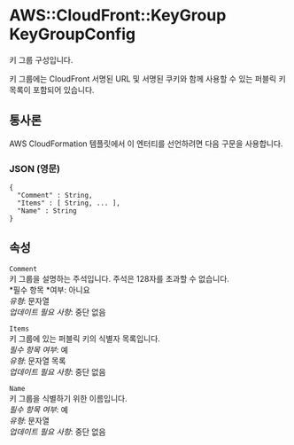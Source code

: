 # AWS::CloudFront::KeyGroup KeyGroupConfig

키 그룹 구성입니다.

키 그룹에는 CloudFront 서명된 URL 및 서명된 쿠키와 함께 사용할 수 있는 퍼블릭 키 목록이 포함되어 있습니다.

## 통사론

AWS CloudFormation 템플릿에서 이 엔터티를 선언하려면 다음 구문을 사용합니다.

### JSON (영문)

```
{
  "Comment" : String,
  "Items" : [ String, ... ],
  "Name" : String
}
```

## 속성

`Comment`  
키 그룹을 설명하는 주석입니다. 주석은 128자를 초과할 수 없습니다.  
*필수 항목 *여부: 아니요  
_유형_: 문자열  
_업데이트 필요 사항_: 중단 없음

`Items`  
키 그룹에 있는 퍼블릭 키의 식별자 목록입니다.  
_필수 항목 여부_: 예  
_유형_: 문자열 목록  
_업데이트 필요 사항_: 중단 없음

`Name`  
키 그룹을 식별하기 위한 이름입니다.  
_필수 항목 여부_: 예  
_유형_: 문자열  
_업데이트 필요 사항_: 중단 없음
